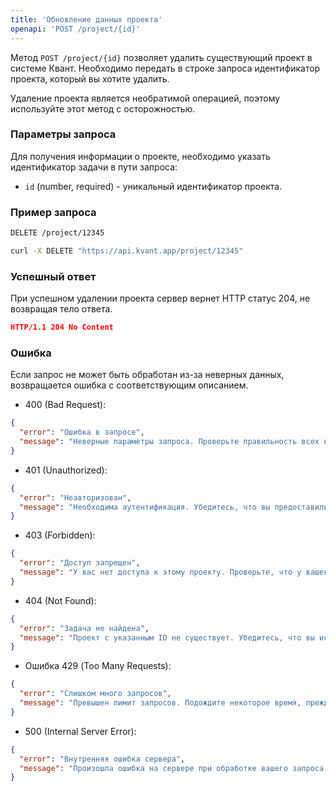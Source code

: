```yaml
---
title: 'Обновление данных проекта'
openapi: 'POST /project/{id}'
---
```


Метод `POST /project/{id}` позволяет удалить существующий проект в системе Квант. Необходимо передать в строке запроса идентификатор проекта, который вы хотите удалить.

Удаление проекта является необратимой операцией, поэтому используйте этот метод с осторожностью.

### Параметры запроса

Для получения информации о проекте, необходимо указать идентификатор задачи в пути запроса:

- `id` (number, required) - уникальный идентификатор проекта.

### Пример запроса

<CodeGroup>

```md Request
DELETE /project/12345
```

```bash cURL
curl -X DELETE "https://api.kvant.app/project/12345"
```

</CodeGroup>

### Успешный ответ
При успешном удалении проекта сервер вернет HTTP статус 204, не возвращая тело ответа.

```json
HTTP/1.1 204 No Content
```

### Ошибка
Если запрос не может быть обработан из-за неверных данных, возвращается ошибка с соответствующим описанием.

- 400 (Bad Request):
```json
{
  "error": "Ошибка в запросе",
  "message": "Неверные параметры запроса. Проверьте правильность всех введенных данных."
}
```

- 401 (Unauthorized):
```json
{
  "error": "Неавторизован",
  "message": "Необходима аутентификация. Убедитесь, что вы предоставили правильный API-ключ в заголовке запроса."
}
```
- 403 (Forbidden):
```json
{
  "error": "Доступ запрещен",
  "message": "У вас нет доступа к этому проекту. Проверьте, что у вашего аккаунта есть соответствующие права доступа."
}
```
- 404 (Not Found):
```json
{
  "error": "Задача не найдена",
  "message": "Проект с указанным ID не существует. Убедитесь, что вы используете правильный идентификатор проекта."
}
```
- Ошибка 429 (Too Many Requests):
```json
{
  "error": "Слишком много запросов",
  "message": "Превышен лимит запросов. Подождите некоторое время, прежде чем отправлять новый запрос."
}
```
- 500 (Internal Server Error):
```json
{
  "error": "Внутренняя ошибка сервера",
  "message": "Произошла ошибка на сервере при обработке вашего запроса. Пожалуйста, попробуйте еще раз позже или обратитесь в службу поддержки."
}
```